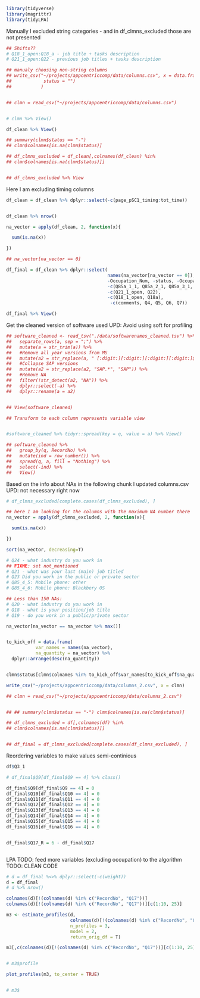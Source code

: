 ```r

library(tidyverse)
library(magrittr)
library(tidyLPA)


```


Manually I excluded string categories - and in df_clmns_excluded those are not presented

```r

## Shifts??
# Q18_1_open:Q18_a - job title + tasks description
# Q21_1_open:Q22 - previous job titles + tasks description

## manualy choosing non-string columns
## write_csv("~/projects/appcentriccomp/data/columns.csv", x = data.frame(colnames = colnames(df),
##            status = "")
##           )


## clmn = read_csv("~/projects/appcentriccomp/data/columns.csv")


# clmn %>% View()

df_clean %>% View()

## summary(clmn$status == "-")
## clmn$colnames[is.na(clmn$status)]

## df_clmns_excluded = df_clean[,colnames(df_clean) %in%
## clmn$colnames[is.na(clmn$status)]]


## df_clmns_excluded %>% View

```

Here I am excluding timing columns


```r

df_clean = df_clean %>% dplyr::select(-c(page_pSC1_timing:tot_time))


df_clean %>% nrow()

na_vector = apply(df_clean, 2, function(x){

  sum(is.na(x))

})

## na_vector[na_vector == 0]

df_final = df_clean %>% dplyr::select(
                                      names(na_vector[na_vector == 0]),
                                      -Occupation_Num, -status, -Occupation_DISCO,
                                      -c(Q85a_1_1, Q85a_2_1, Q85a_3_1, Q85a_4_1),
                                      -c(Q21_1_open, Q22),
                                      -c(Q18_1_open, Q18a),
                                       -c(comments, Q4, Q5, Q6, Q7))

df_final %>% View()


```


Get the cleaned version of software used
UPD: Avoid using soft for profiling

```r

## software_cleaned <- read_tsv("./data/softwarenames_cleaned.tsv") %>% 
##   separate_rows(a, sep = ";") %>% 
##   mutate(a = str_trim(a)) %>%
##   #Remove all year versions from MS
##   mutate(a2 = str_replace(a, " [:digit:][:digit:][:digit:][:digit:]$", "")) %>%
##   #Collapse SAP versions
##   mutate(a2 = str_replace(a2, "SAP.*", "SAP")) %>%
##   #Remove NA
##   filter(!str_detect(a2, "NA")) %>%
##   dplyr::select(-a) %>%
##   dplyr::rename(a = a2)


## View(software_cleaned)

## Transform to each column represents variable view


#software_cleaned %>% tidyr::spread(key = q, value = a) %>% View()

## software_cleaned %>%
##   group_by(q, RecordNo) %>%
##   mutate(ind = row_number()) %>% 
##   spread(q, a, fill = "Nothing") %>%
##   select(-ind) %>% 
##   View()

```




Based on the info about NAs in the following chunk I updated columns.csv
UPD: not necessary right now 

```r


# df_clmns_excluded[complete.cases(df_clmns_excluded), ]

## here I am looking for the columns with the maximum NA number there
na_vector = apply(df_clmns_excluded, 2, function(x){

  sum(is.na(x))

})

sort(na_vector, decreasing=T)

# Q24 - what industry do you work in
## FIXME: set not_mentioned
# Q21 - what was your last (main) job titled
# Q23 Did you work in the public or private sector
# Q85_4_5: Mobile phone: other
# Q85_4_6: Mobile phone: Blackbery OS

## Less than 150 NAs:
# Q20 - what industry do you work in
# Q18 - what is your position/job title
# Q19 - do you work in a public/private sector

na_vector[na_vector == na_vector %>% max()]


to_kick_off = data.frame(
           var_names = names(na_vector),
           na_quantity = na_vector) %>%
  dplyr::arrange(desc(na_quantity))


clmn$status[clmn$colnames %in% to_kick_off$var_names[to_kick_off$na_quantity > 0]] = "-"

write_csv("~/projects/appcentriccomp/data/columns_2.csv", x = clmn)


```



```r


## clmn = read_csv("~/projects/appcentriccomp/data/columns_2.csv")


## ## summary(clmn$status == "-") clmn$colnames[is.na(clmn$status)]

## df_clmns_excluded = df[,colnames(df) %in%
## clmn$colnames[is.na(clmn$status)]]


## df_final = df_clmns_excluded[complete.cases(df_clmns_excluded), ]

```

Reordering variables to make values semi-continious

```r

df$Q3_1

# df_final$Q9[df_final$Q9 == 4] %>% class()

df_final$Q9[df_final$Q9 == 4] = 0
df_final$Q10[df_final$Q10 == 4] = 0
df_final$Q11[df_final$Q11 == 4] = 0
df_final$Q12[df_final$Q12 == 4] = 0
df_final$Q13[df_final$Q13 == 4] = 0
df_final$Q14[df_final$Q14 == 4] = 0
df_final$Q15[df_final$Q15 == 4] = 0
df_final$Q16[df_final$Q16 == 4] = 0


df_final$Q17_R = 6 - df_final$Q17



```

LPA
TODO: feed more variables (excluding occupation) to the algorithm
TODO: CLEAN CODE

```r


# d = df_final %<>% dplyr::select(-c(weight))
d = df_final
# d %>% nrow()

colnames(d)[!(colnames(d) %in% c("RecordNo", "Q17"))]
colnames(d)[!(colnames(d) %in% c("RecordNo", "Q17"))][c(1:10, 25)]

m3 <- estimate_profiles(d, 
                        colnames(d)[!(colnames(d) %in% c("RecordNo", "Q17"))][c(1:10)],
                        n_profiles = 3, 
                        model = 2,
                        return_orig_df = T)

m3[,c(colnames(d)[!(colnames(d) %in% c("RecordNo", "Q17"))][c(1:10, 25)], "RecordNo")] %>% View()


# m3$profile

plot_profiles(m3, to_center = TRUE)


# m3$


```
